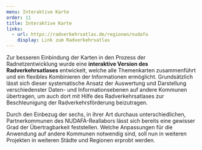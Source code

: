```yaml
---
menu: Interaktive Karte
order: 11
title: Interaktive Karte
links:
  - url: https://radverkehrsatlas.de/regionen/nudafa
    display: Link zum Radverkehrsatlas
---
```

Zur besseren Einbindung der Karten in den Prozess der Radnetzentwicklung wurde eine **interaktive Version des Radverkehrsatlases** entwickelt, welche alle Themenkarten zusammenführt und ein flexibles Kombinieren der Informationen ermöglicht. Grundsätzlich lässt sich dieser systematische Ansatz der Auswertung und Darstellung verschiedenster Daten- und Informationsebenen auf andere Kommunen übertragen, um auch dort mit Hilfe des Radverkehrsatlases zur Beschleunigung der Radverkehrsförderung beizutragen.

Durch den Einbezug der sechs, in ihrer Art durchaus unterschiedlichen, Partnerkommunen des NUDAFA-Reallabors lässt sich bereits eine gewisser Grad der Übertragbarkeit feststellen. Welche Anpassungen für die Anwendung auf andere Kommunen notwendig sind, soll nun in weiteren Projekten in weiteren Städte und Regionen erprobt werden.

